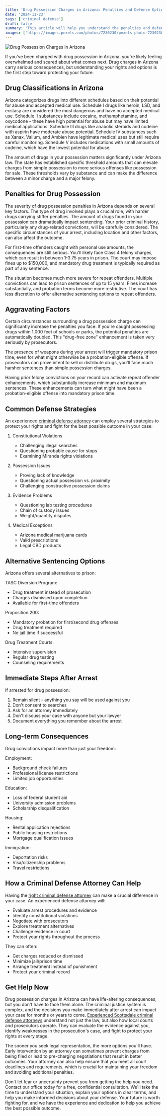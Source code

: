 ```yaml
---
title: 'Drug Possession Charges in Arizona: Penalties and Defense Options'
date: '2024-11-23'
tags: ['criminal defense']
draft: false
summary: 'This article will help you understand the penalties and defense options for drug possession charges in Arizona.'
images: ['https://images.pexels.com/photos/7230230/pexels-photo-7230230.jpeg?auto=compress&cs=tinysrgb&w=1260&h=750&dpr=2']
---
```


![Drug Possession Charges in Arizona](https://images.pexels.com/photos/7230230/pexels-photo-7230230.jpeg?auto=compress&cs=tinysrgb&w=1260&h=750&dpr=2)

If you've been charged with drug possession in Arizona, you're likely feeling overwhelmed and scared about what comes next. Drug charges in Arizona carry serious consequences, but understanding your rights and options is the first step toward protecting your future.

## Drug Classifications in Arizona

Arizona categorizes drugs into different schedules based on their potential for abuse and accepted medical use. Schedule I drugs like heroin, LSD, and ecstasy are considered the most dangerous and have no accepted medical use. Schedule II substances include cocaine, methamphetamine, and oxycodone - these have high potential for abuse but may have limited medical applications. Schedule III drugs like anabolic steroids and codeine with aspirin have moderate abuse potential. Schedule IV substances such as Xanax, Valium, and Ambien have legitimate medical uses but still require careful monitoring. Schedule V includes medications with small amounts of codeine, which have the lowest potential for abuse.

The amount of drugs in your possession matters significantly under Arizona law. The state has established specific threshold amounts that can elevate charges from simple possession to more serious offenses like possession for sale. These thresholds vary by substance and can make the difference between a minor charge and a major felony.

## Penalties for Drug Possession

The severity of drug possession penalties in Arizona depends on several key factors. The type of drug involved plays a crucial role, with harder drugs carrying stiffer penalties. The amount of drugs found in your possession can dramatically impact sentencing. Your prior criminal history, particularly any drug-related convictions, will be carefully considered. The specific circumstances of your arrest, including location and other factors, can also affect the outcome.

For first-time offenders caught with personal use amounts, the consequences are still serious. You'll likely face Class 4 felony charges, which can result in between 1-3.75 years in prison. The court may impose fines up to $150,000, and mandatory drug treatment is typically required as part of any sentence.

The situation becomes much more severe for repeat offenders. Multiple convictions can lead to prison sentences of up to 15 years. Fines increase substantially, and probation terms become more restrictive. The court has less discretion to offer alternative sentencing options to repeat offenders.

## Aggravating Factors

Certain circumstances surrounding a drug possession charge can significantly increase the penalties you face. If you're caught possessing drugs within 1,000 feet of schools or parks, the potential penalties are automatically doubled. This "drug-free zone" enhancement is taken very seriously by prosecutors.

The presence of weapons during your arrest will trigger mandatory prison time, even for what might otherwise be a probation-eligible offense. If prosecutors can prove intent to sell or distribute drugs, you'll face much harsher sentences than simple possession charges.

Having prior felony convictions on your record can activate repeat offender enhancements, which substantially increase minimum and maximum sentences. These enhancements can turn what might have been a probation-eligible offense into mandatory prison time.

## Common Defense Strategies

An experienced [criminal defense attorney](/blog/criminal/best-criminal-defense-attorney-in-scottsdale-arizona) can employ several strategies to protect your rights and fight for the best possible outcome in your case:

1. Constitutional Violations
   - Challenging illegal searches
   - Questioning probable cause for stops
   - Examining Miranda rights violations

2. Possession Issues
   - Proving lack of knowledge
   - Questioning actual possession vs. proximity
   - Challenging constructive possession claims

3. Evidence Problems
   - Questioning lab testing procedures
   - Chain of custody issues
   - Weight/quantity disputes

4. Medical Exceptions
   - Arizona medical marijuana cards
   - Valid prescriptions
   - Legal CBD products

## Alternative Sentencing Options

Arizona offers several alternatives to prison:

TASC Diversion Program:
- Drug treatment instead of prosecution
- Charges dismissed upon completion
- Available for first-time offenders

Proposition 200:
- Mandatory probation for first/second drug offenses
- Drug treatment required
- No jail time if successful

Drug Treatment Courts:
- Intensive supervision
- Regular drug testing
- Counseling requirements

## Immediate Steps After Arrest

If arrested for drug possession:

1. Remain silent - anything you say will be used against you
2. Don't consent to searches
3. Ask for an attorney immediately
4. Don't discuss your case with anyone but your lawyer
5. Document everything you remember about the arrest

## Long-term Consequences

Drug convictions impact more than just your freedom:

Employment:
- Background check failures
- Professional license restrictions
- Limited job opportunities

Education:
- Loss of federal student aid
- University admission problems
- Scholarship disqualification

Housing:
- Rental application rejections
- Public housing restrictions
- Mortgage qualification issues

Immigration:
- Deportation risks
- Visa/citizenship problems
- Travel restrictions

## How a Criminal Defense Attorney Can Help

Having the [right criminal defense attorney](/blog/criminal/best-criminal-defense-attorney-in-scottsdale-arizona) can make a crucial difference in your case. An experienced defense attorney will:

- Evaluate arrest procedures and evidence
- Identify constitutional violations
- Negotiate with prosecutors
- Explore treatment alternatives
- Challenge evidence in court
- Protect your rights throughout the process

They can often:
- Get charges reduced or dismissed
- Minimize jail/prison time
- Arrange treatment instead of punishment
- Protect your criminal record

## Get Help Now

Drug possession charges in Arizona can have life-altering consequences, but you don't have to face them alone. The criminal justice system is complex, and the decisions you make immediately after arrest can impact your case for months or years to come. [Experienced Scottsdale criminal defense attorneys](/blog/criminal/best-criminal-defense-attorney-in-scottsdale-arizona) understand not just the law, but also how local courts and prosecutors operate. They can evaluate the evidence against you, identify weaknesses in the prosecution's case, and fight to protect your rights at every stage.

The sooner you seek legal representation, the more options you'll have. Early intervention by an attorney can sometimes prevent charges from being filed or lead to pre-charging negotiations that result in better outcomes. Your attorney can also help ensure that you meet all court deadlines and requirements, which is crucial for maintaining your freedom and avoiding additional penalties.

Don't let fear or uncertainty prevent you from getting the help you need. Contact our office today for a free, confidential consultation. We'll take the time to understand your situation, explain your options in clear terms, and help you make informed decisions about your defense. Your future is worth fighting for, and we have the experience and dedication to help you achieve the best possible outcome.
